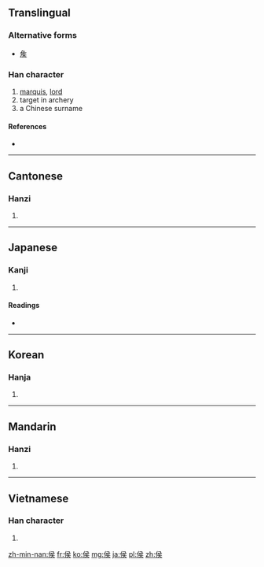 {{also|候}}
==Translingual==

===Alternative forms===
*[[矦]]

===Han character===
{{Han char|rn=9|rad=人|as=07|sn=9|four=2723<sub>4</sub>|canj=人弓一大 (ONMK)}}

# [[marquis]], [[lord]]
# target in archery
# a Chinese surname

====References====
* {{Han ref|kx=0103.070|dkj=00633|dj=0218.200|hdz=10167.010|uh=4FAF|ud=20399|bh=AB4A|bd=43850}}

----

==Cantonese==

===Hanzi===
{{yue-hanzi|jyut=|y=hau4, hau6}}

# {{defn|Cantonese|sort=人07}}

----

==Japanese==

===Kanji===
{{ja-kanji|grade=c|rs=人07}}

# {{defn|Japanese|sort=人07}}

====Readings====
* {{ja-readings|on=[[こう]] (kō)|kun=[[まと]] (mato), [[きみ]] (kimi)}}

----

==Korean==

===Hanja===
{{ko-hanja|hangeul=[[후]], [[혜]]|eumhun=제후, 어조사 혜|rv=hu|mr=hu}}

# {{defn|Korean|sort=人07}}

----

==Mandarin==

===Hanzi===
{{cmn-hanzi|pin=[[hóu]] ([[hou2]])|wg=hou<sup>2</sup>}}

# {{defn|Mandarin|sort=人07}}

----

==Vietnamese==

===Han character===
{{vi-hantu|[[hầu]], [[hậu]]|rs=人07}}

# {{defn|Vietnamese|sort=人07}}

[[zh-min-nan:侯]]
[[fr:侯]]
[[ko:侯]]
[[mg:侯]]
[[ja:侯]]
[[pl:侯]]
[[zh:侯]]